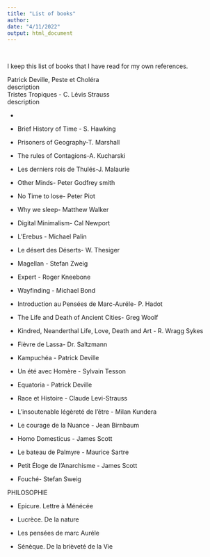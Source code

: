 ```yaml
---
title: "List of books"
author: 
date: "4/11/2022"
output: html_document
---
```


<html>  
<link rel="stylesheet" href="/css/custom_books.css" />
</html>

<br>

I keep this list of books that I have read for my own references. 

<div class="grid">

<div class="reference"> Patrick Deville, Peste et Choléra </div>
<div class="description">description</div>
 
</div>

<div class="grid">

<div class="reference"> Tristes Tropiques - C. Lévis Strauss  </div>
<div class="description">description</div>

</div>


- 

- Brief History of Time - S. Hawking

- Prisoners of Geography-T. Marshall

- The rules of Contagions-A. Kucharski

- Les derniers rois de Thulés-J. Malaurie

- Other Minds- Peter Godfrey smith

- No Time to lose- Peter Piot

- Why we sleep- Matthew Walker

- Digital Minimalism- Cal Newport 

- L’Erebus - Michael Palin 

- Le désert des Déserts- W. Thesiger

- Magellan - Stefan Zweig

- Expert - Roger Kneebone 

- Wayfinding - Michael Bond

- Introduction au Pensées de Marc-Auréle- P. Hadot

- The Life and Death of Ancient Cities- Greg Woolf

- Kindred, Neanderthal Life, Love, Death and Art - R. Wragg Sykes 

- Fièvre de Lassa- Dr. Saltzmann

- Kampuchéa - Patrick Deville 

- Un été avec Homère - Sylvain Tesson

- Equatoria - Patrick Deville 

- Race et Histoire - Claude Levi-Strauss 

- L’insoutenable légèreté de l’être - Milan Kundera 

- Le courage de la Nuance - Jean Birnbaum

- Homo Domesticus - James Scott

- Le bateau de Palmyre - Maurice Sartre 

- Petit Éloge de l’Anarchisme - James Scott

- Fouché- Stefan Sweig




PHILOSOPHIE 

- Epicure. Lettre à Ménécée 

- Lucrèce. De la nature 

- Les pensées de marc Auréle 

- Sénèque. De la brièveté de la Vie




